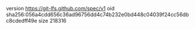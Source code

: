 version https://git-lfs.github.com/spec/v1
oid sha256:056a4cdd656c36ad96756dd4c74b232e0bd448c04039f24cc56dbc8cdedff49e
size 218316
